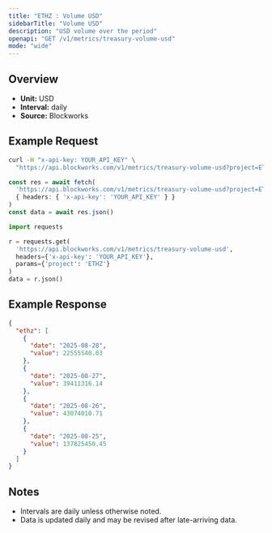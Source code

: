 ```yaml
---
title: "ETHZ : Volume USD"
sidebarTitle: "Volume USD"
description: "USD volume over the period"
openapi: "GET /v1/metrics/treasury-volume-usd"
mode: "wide"
---
```


## Overview

- **Unit:** USD
- **Interval:** daily
- **Source:** Blockworks

## Example Request

<CodeGroup>

```bash cURL
curl -H "x-api-key: YOUR_API_KEY" \
  "https://api.blockworks.com/v1/metrics/treasury-volume-usd?project=ETHZ"
```

```typescript TypeScript
const res = await fetch(
  'https://api.blockworks.com/v1/metrics/treasury-volume-usd?project=ETHZ',
  { headers: { 'x-api-key': 'YOUR_API_KEY' } }
)
const data = await res.json()
```

```python Python
import requests

r = requests.get(
  'https://api.blockworks.com/v1/metrics/treasury-volume-usd',
  headers={'x-api-key': 'YOUR_API_KEY'},
  params={'project': 'ETHZ'}
)
data = r.json()
```

</CodeGroup>

## Example Response

```json
{
  "ethz": [
    {
      "date": "2025-08-28",
      "value": 22555540.03
    },
    {
      "date": "2025-08-27",
      "value": 39411316.14
    },
    {
      "date": "2025-08-26",
      "value": 43074010.71
    },
    {
      "date": "2025-08-25",
      "value": 137825450.45
    }
  ]
}
```

## Notes
- Intervals are daily unless otherwise noted.
- Data is updated daily and may be revised after late-arriving data.

